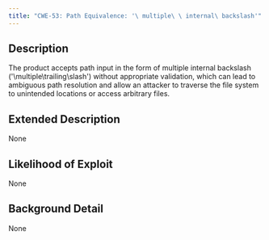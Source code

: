 ```yaml
---
title: "CWE-53: Path Equivalence: '\ multiple\ \ internal\ backslash'"
---
```


## Description
The product accepts path input in the form of multiple internal backslash ('\multiple\trailing\\slash') without appropriate validation, which can lead to ambiguous path resolution and allow an attacker to traverse the file system to unintended locations or access arbitrary files.

## Extended Description
None

## Likelihood of Exploit
None

## Background Detail
None
        